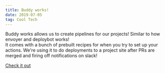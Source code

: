 ```yaml
---
title: Buddy works!
date: 2019-07-05
tag: Cool Tech
---
```


Buddy works allows us to create pipelines for our projects! Similar to how
envoyer and deploybot works!  
It comes with a bunch of prebuilt recipes for when you try to set up your
actions. We're using it to do deployments to a project site after PRs are merged
and firing off notifications on slack!

[Check it out](https://buddy.works/)
